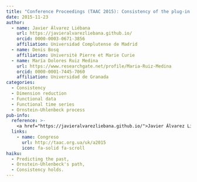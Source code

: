 ```yaml
---
title: "Conference Proceedings (TAAC 2015): Consistency of the plug-in functional ARH(1) predictor of the Ornstein-Uhlenbeck process"
date: 2015-11-23
author:
  - name: Javier Álvarez Liébana
    url: https://javieralvarezliebana.github.io/
    orcid: 0000-0003-0671-3856
    affiliation: Universidad Complutense de Madrid
  - name: Denis Bosq
    affiliation: Universitè Pierre et Marie Curie
  - name: María Dolores Ruiz Medina
    url: https://www.researchgate.net/profile/Maria-Ruiz-Medina
    orcid: 0000-0001-7445-7060
    affiliation: Universidad de Granada
categories: 
  - Consistency
  - Dimension reduction
  - Functional data
  - Functional time series
  - Ornstein-Uhlenbeck process
pub-info:
  reference: >-
    <a href="https://javieralvarezliebana.github.io/">Javier Álvarez Liébana</a>, Denis Bosq, <a href="https://www.researchgate.net/profile/Maria-Ruiz-Medina">María Dolores Ruiz Medina</a>, «Consistency of the plug-in functional ARH(1) predictor of the Ornstein-Uhlenbeck process», <em>Conference Proceedings (TAAC 2015)</em> (2015).
  links:
    - name: Congreso
      url: http://taac.org.ua/uk/a2015
      icon: fa-solid fa-scroll
haiku:
  - Predicting the past,
  - Ornstein-Uhlenbeck's path,
  - Consistency holds.
---
```

